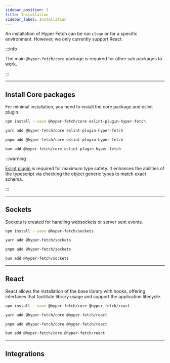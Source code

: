 ```yaml
---
sidebar_position: 3
title: Installation
sidebar_label: Installation
---
```



An installation of Hyper Fetch can be run `clean` or for a specific environment. However, we only currently support
React.

:::info

The main `@hyper-fetch/core` package is required for other sub packages to work.

:::

---

## Install Core packages

For minimal installation, you need to install the core package and eslint plugin.

<Tabs>
  <TabItem value="npm" label="npm" default>

```bash npm2yarn
npm install --save @hyper-fetch/core eslint-plugin-hyper-fetch
```

  </TabItem>
  <TabItem value="yarn" label="yarn">

```bash npm2yarn
yarn add @hyper-fetch/core eslint-plugin-hyper-fetch
```

  </TabItem>
  <TabItem value="pnpm" label="pnpm">

```bash npm2yarn
pnpm add @hyper-fetch/core eslint-plugin-hyper-fetch
```

  </TabItem>
  <TabItem value="bun" label="bun">

```bash npm2yarn
bun add @hyper-fetch/core eslint-plugin-hyper-fetch
```

  </TabItem>
</Tabs>

:::warning

[Eslint plugin](../integrations/plugin-eslint/) is required for maximum type safety. It enhances the abilities of the
typescript via checking the object generic types to match exact schema.

:::

---

## Sockets

Sockets is created for handling websockets or server sent events.

<Tabs>
  <TabItem value="npm" label="npm" default>

```bash npm2yarn
npm install --save @hyper-fetch/sockets
```

  </TabItem>
  <TabItem value="yarn" label="yarn">

```bash npm2yarn
yarn add @hyper-fetch/sockets
```

  </TabItem>
  <TabItem value="pnpm" label="pnpm">

```bash npm2yarn
pnpm add @hyper-fetch/sockets
```

  </TabItem>
  <TabItem value="bun" label="bun">

```bash npm2yarn
bun add @hyper-fetch/sockets
```

  </TabItem>
</Tabs>

---

## React

React allows the installation of the base library with hooks, offering interfaces that facilitate library usage and
support the application lifecycle.

<Tabs>
  <TabItem value="npm" label="npm" default>

```bash npm2yarn
npm install --save @hyper-fetch/core @hyper-fetch/react
```

  </TabItem>
  <TabItem value="yarn" label="yarn">

```bash npm2yarn
yarn add @hyper-fetch/core @hyper-fetch/react
```

  </TabItem>
  <TabItem value="pnpm" label="pnpm">

```bash npm2yarn
pnpm add @hyper-fetch/core @hyper-fetch/react
```

  </TabItem>
  <TabItem value="bun" label="bun">

```bash npm2yarn
bun add @hyper-fetch/core @hyper-fetch/react
```

  </TabItem>
</Tabs>

---

## Integrations

<LinkCard
  type="integrations"
  title="Integrations"
  description="Find out how to integrate Hyper Fetch with your favorite libraries"
  to="/docs/integrations/getting-started"
/>
